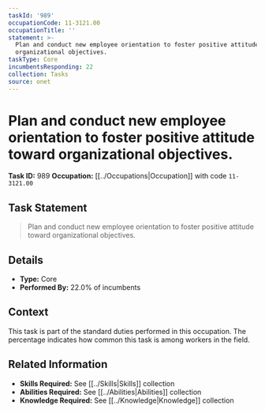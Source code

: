 ```yaml
---
taskId: '989'
occupationCode: 11-3121.00
occupationTitle: ''
statement: >-
  Plan and conduct new employee orientation to foster positive attitude toward
  organizational objectives.
taskType: Core
incumbentsResponding: 22
collection: Tasks
source: onet
---
```

# Plan and conduct new employee orientation to foster positive attitude toward organizational objectives.

**Task ID:** 989
**Occupation:** [[../Occupations|Occupation]] with code `11-3121.00`

## Task Statement

> Plan and conduct new employee orientation to foster positive attitude toward organizational objectives.

## Details

- **Type:** Core
- **Performed By:** 22.0% of incumbents

## Context

This task is part of the standard duties performed in this occupation. The percentage indicates how common this task is among workers in the field.

## Related Information

- **Skills Required:** See [[../Skills|Skills]] collection
- **Abilities Required:** See [[../Abilities|Abilities]] collection
- **Knowledge Required:** See [[../Knowledge|Knowledge]] collection
